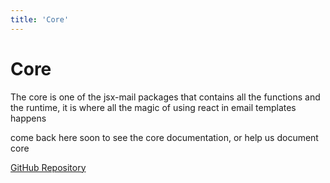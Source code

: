 ```yaml
---
title: 'Core'
---
```


# Core

The core is one of the jsx-mail packages that contains all the functions and the runtime, it is where all the magic of using react in email templates happens

come back here soon to see the core documentation, or help us document core

[GitHub Repository](https://github.com/Theryston/jsx-mail/tree/main/packages/core)
